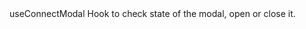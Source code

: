 
<MDXLayout>
  <MDXContentSection>
    <div>
      <Text variant="heading4" color="white" id="use-connect-modal">
        useConnectModal
      </Text>
      <Text variant="text3" color="grey">
        Hook to check state of the modal, open or close it.
      </Text>
      <CodeSyntax codeString={USE_MODAL_CONNECT} codeType={'app'} />
    </div>
    <FooterRouter
      previousRoute="/hooks/use-block-number"
      previousRouteName="useBlockNumber"
      nextRoute="/hooks/use-contract"
      nextRouteName="useContract"
      padding="lg"
    />

  </MDXContentSection>
  <MDXToCSection data={MODAL_HOOKS_TOC} />
</MDXLayout>
